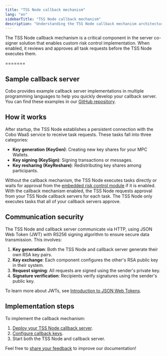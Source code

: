 ```yaml
---
title: "TSS Node callback mechanism"
lang: "en"
sidebarTitle: "TSS Node callback mechanism"
description: "Understanding the TSS Node callback mechanism architecture and workflow"
---
```


The TSS Node callback mechanism is a critical component in the server co-signer solution that enables custom risk control implementation. When enabled, it reviews and approves all task requests before the TSS Node executes them.

=======
## Sample callback server
Cobo provides example callback server implementations in multiple programming languages to help you quickly develop your callback server. You can find these examples in our [GitHub repository](https://github.com/CoboGlobal/cobo-mpc-callback-server-v2-template).

## How it works

After startup, the TSS Node establishes a persistent connection with the Cobo WaaS service to receive task requests. These tasks fall into three categories:

- **Key generation (KeyGen)**: Creating new key shares for your MPC Wallets.
- **Key signing (KeySign)**: Signing transactions or messages.
- **Key resharing (KeyReshare)**: Redistributing key shares among participants.

Without the callback mechanism, the TSS Node executes tasks directly or waits for approval from the [embedded risk control module](/v2/guides/mpc-wallets/server-co-signer/embedded-risk-controls) if it is enabled. With the callback mechanism enabled, the TSS Node requests approval from your TSS Node callback servers for each task. The TSS Node only executes tasks that all of your callback servers approve.

## Communication security

The TSS Node and callback server communicate via HTTP, using JSON Web Token (JWT) with RS256 signing algorithm to ensure secure data transmission. This involves:

1. **Key generation**: Both the TSS Node and callback server generate their own RSA key pairs.
2. **Key exchange**: Each component configures the other's RSA public key in their system.
3. **Request signing**: All requests are signed using the sender's private key.
4. **Signature verification**: Recipients verify signatures using the sender's public key.

To learn more about JWTs, see [Introduction to JSON Web Tokens](https://jwt.io/introduction).

## Implementation steps

To implement the callback mechanism:

1. [Deploy your TSS Node callback server](/v2/guides/mpc-wallets/server-co-signer/callback-server-deploy).
2. [Configure callback keys](/v2/guides/mpc-wallets/server-co-signer/callback-server-configure).
3. Start both the TSS Node and callback server.

<Tip>Feel free to [share your feedback](https://forms.zohopublic.com/cobo/form/DocumentFeedbackForm/formperma/QvLOhxJv1_JMsJ-1dleZ8Itb_7rzN-LtgvsDdxosoVI) to improve our documentation!</Tip>